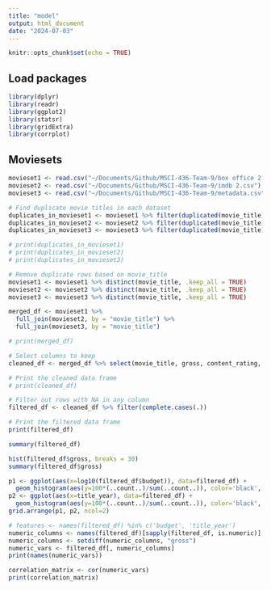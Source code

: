 ```yaml
---
title: "model"
output: html_document
date: "2024-07-03"
---
```


```r
knitr::opts_chunk$set(echo = TRUE)
```

## Load packages

```r
library(dplyr)   
library(readr)  
library(ggplot2)
library(statsr)
library(gridExtra)
library(corrplot)
```

## Moviesets

```r

movieset1 <- read.csv("~/Documents/Github/MSCI-436-Team-9/box office 2.csv")
movieset2 <- read.csv("~/Documents/Github/MSCI-436-Team-9/imdb 2.csv")
movieset3 <- read.csv("~/Documents/Github/MSCI-436-Team-9/metadata.csv")

```

```r
# Find duplicate movie titles in each dataset
duplicates_in_movieset1 <- movieset1 %>% filter(duplicated(movie_title) | duplicated(movie_title, fromLast = TRUE))
duplicates_in_movieset2 <- movieset2 %>% filter(duplicated(movie_title) | duplicated(movie_title, fromLast = TRUE))
duplicates_in_movieset3 <- movieset3 %>% filter(duplicated(movie_title) | duplicated(movie_title, fromLast = TRUE))

# print(duplicates_in_movieset1)
# print(duplicates_in_movieset2)
# print(duplicates_in_movieset3)

# Remove duplicate rows based on movie_title
movieset1 <- movieset1 %>% distinct(movie_title, .keep_all = TRUE)
movieset2 <- movieset2 %>% distinct(movie_title, .keep_all = TRUE)
movieset3 <- movieset3 %>% distinct(movie_title, .keep_all = TRUE)

merged_df <- movieset1 %>%
  full_join(movieset2, by = "movie_title") %>%
  full_join(movieset3, by = "movie_title")

# print(merged_df)

# Select columns to keep
cleaned_df <- merged_df %>% select(movie_title, gross, content_rating, genres, plot_keywords, director_name, actor_1_name, actor_2_name, actor_3_name, language, country, budget, title_year)

# Print the cleaned data frame
# print(cleaned_df)

# Filter out rows with NA in any column
filtered_df <- cleaned_df %>% filter(complete.cases(.))

# Print the filtered data frame
print(filtered_df)

```
```r
summary(filtered_df)

hist(filtered_df$gross, breaks = 30)
summary(filtered_df$gross)

p1 <- ggplot(aes(x=log10(filtered_df$budget)), data=filtered_df) + 
  geom_histogram(aes(y=100*(..count..)/sum(..count..)), color='black', fill='white') + ylab('percentage') + ggtitle('Budget')
p2 <- ggplot(aes(x=title_year), data=filtered_df) +
  geom_histogram(aes(y=100*(..count..)/sum(..count..)), color='black', fill='white') + ylab('percentage') + ggtitle('Title Year')
grid.arrange(p1, p2, ncol=2)
```
```r
# features <- names(filtered_df) %in% c('budget', 'title_year')
numeric_columns <- names(filtered_df)[sapply(filtered_df, is.numeric)]
numeric_columns <- setdiff(numeric_columns, "gross")
numeric_vars <- filtered_df[, numeric_columns]
print(names(numeric_vars))

correlation_matrix <- cor(numeric_vars)
print(correlation_matrix)
```

